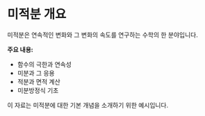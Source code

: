 # 미적분 개요

미적분은 연속적인 변화와 그 변화의 속도를 연구하는 수학의 한 분야입니다.

**주요 내용:**
- 함수의 극한과 연속성
- 미분과 그 응용
- 적분과 면적 계산
- 미분방정식 기초

이 자료는 미적분에 대한 기본 개념을 소개하기 위한 예시입니다.
